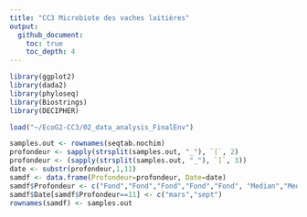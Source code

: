 ```yaml
---
title: "CC3 Microbiote des vaches laitières"
output: 
  github_document:
    toc: true
    toc_depth: 4
---
```


```r
library(ggplot2)
library(dada2)
library(phyloseq)
library(Biostrings)
library(DECIPHER)
```

```r
load("~/EcoG2-CC3/02_data_analysis_FinalEnv")
```

```r
samples.out <- rownames(seqtab.nochim)
profondeur <- sapply(strsplit(samples.out, "_"), `[`, 2)
profondeur <- (sapply(strsplit(samples.out, "_"), `[`, 3))
date <- substr(profondeur,1,11)
samdf <- data.frame(Profondeur=profondeur, Date=date)
samdf$Profondeur <- c("Fond","Fond","Fond","Fond","Fond", "Median","Median","Surface","Surface","Surface","Surface")
samdf$Date[samdf$Profondeur==11] <- c("mars","sept")
rownames(samdf) <- samples.out
```






